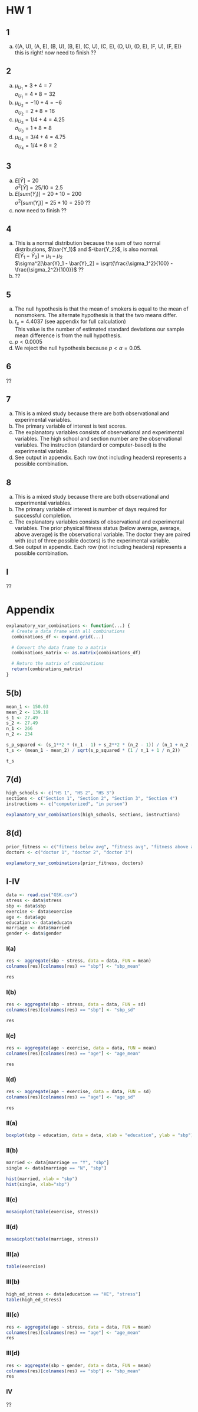 # HW 1
## 1
a. {(A, U), (A, E), (B, U), (B, E), (C, U), (C, E), (D, U), (D, E), (F, U), (F, E)}
<br> this is right! now need to finish ??

## 2
a. $\mu_{U_1} = 3 + 4 = 7$
<br> $\sigma_{U_1} = 4 * 8 = 32$
b. $\mu_{U_2} = -10 + 4 = -6$
<br> $\sigma_{U_2} = 2 * 8 = 16$
c. $\mu_{U_3} = 1/4 + 4 = 4.25$
<br> $\sigma_{U_3} = 1 * 8 = 8$
d. $\mu_{U_4} = 3/4 + 4 = 4.75$
<br> $\sigma_{U_4} = 1/4 * 8 = 2$

## 3
a. $E[\bar{Y}] = 20$
<br> $\sigma^2[\bar{Y}] = 25 / 10 = 2.5$
b. $E[sum(Y_i)] = 20 * 10 = 200$
<br> $\sigma^2[sum(Y_i)] = 25 * 10 = 250$ ??
c. now need to finish ??

## 4
a. This is a normal distribution because the sum of two normal distributions, $\bar{Y_1}$ and $-\bar{Y_2}$, is also normal.
<br>$E[\bar{Y}_1 - \bar{Y}_2] = \mu_1 - \mu_2$
<br>$\sigma^2[\bar{Y}_1 - \bar{Y}_2] = \sqrt{\frac{\sigma_1^2}{100} - \frac{\sigma_2^2}{100}}$ ??
b. ??

## 5
a. The null hypothesis is that the mean of smokers is equal to the mean of nonsmokers. The alternate hypothesis is that the two means differ.
b. $t_s = 4.4037$ (see appendix for full calculation)
<br> This value is the number of estimated standard deviations our sample mean difference is from the null hypothesis.
c. $p < 0.0005$
d. We reject the null hypothesis because $p < \alpha = 0.05$.

## 6
??

## 7
a. This is a mixed study because there are both observational and experimental variables.
b. The primary variable of interest is test scores.
c. The explanatory variables consists of observational and experimental variables. The high school and section number are the observational variables. The instruction (standard or computer-based) is the experimental variable.
d. See output in appendix. Each row (not including headers) represents a possible combination.

## 8
a. This is a mixed study because there are both observational and experimental variables.
b. The primary variable of interest is number of days required for successful completion.
c. The explanatory variables consists of observational and experimental variables. The prior physical fitness status (below average, average, above average) is the observational variable. The doctor they are paired with (out of three possible doctors) is the experimental variable.
d. See output in appendix. Each row (not including headers) represents a possible combination.

## I
??

# Appendix
```r
explanatory_var_combinations <- function(...) {
  # Create a data frame with all combinations
  combinations_df <- expand.grid(...)

  # Convert the data frame to a matrix
  combinations_matrix <- as.matrix(combinations_df)

  # Return the matrix of combinations
  return(combinations_matrix)
}
```

## 5(b)
```r
mean_1 <- 150.03
mean_2 <- 139.18
s_1 <- 27.49
s_2 <- 27.49
n_1 <- 266
n_2 <- 234

s_p_squared <- (s_1**2 * (n_1 - 1) + s_2**2 * (n_2 - 1)) / (n_1 + n_2 - 2)
t_s <- (mean_1 - mean_2) / sqrt(s_p_squared * (1 / n_1 + 1 / n_2))

t_s
```

## 7(d)
```r
high_schools <- c("HS 1", "HS 2", "HS 3")
sections <- c("Section 1", "Section 2", "Section 3", "Section 4")
instructions <- c("computerized", "in person")

explanatory_var_combinations(high_schools, sections, instructions)
```

## 8(d)
```r
prior_fitness <- c("fitness below avg", "fitness avg", "fitness above avg")
doctors <- c("doctor 1", "doctor 2", "doctor 3")

explanatory_var_combinations(prior_fitness, doctors)
```

## I-IV
```r
data <- read.csv("GSK.csv")
stress <- data$stress
sbp <- data$sbp
exercise <- data$exercise
age <- data$age
education <- data$educatn
marriage <- data$married
gender <- data$gender
```

### I(a)
```r
res <- aggregate(sbp ~ stress, data = data, FUN = mean)
colnames(res)[colnames(res) == "sbp"] <- "sbp_mean"

res
```

### I(b)
```r
res <- aggregate(sbp ~ stress, data = data, FUN = sd)
colnames(res)[colnames(res) == "sbp"] <- "sbp_sd"

res
```

### I(c)
```r
res <- aggregate(age ~ exercise, data = data, FUN = mean)
colnames(res)[colnames(res) == "age"] <- "age_mean"

res
```

### I(d)
```r
res <- aggregate(age ~ exercise, data = data, FUN = sd)
colnames(res)[colnames(res) == "age"] <- "age_sd"

res
```

### II(a)
```r
boxplot(sbp ~ education, data = data, xlab = "education", ylab = "sbp")
```

### II(b)
```r
married <- data[marriage == "Y", "sbp"]
single <- data[marriage == "N", "sbp"]

hist(married, xlab = "sbp")
hist(single, xlab="sbp")
```

### II(c)
```r
mosaicplot(table(exercise, stress))
```

### II(d)
```r
mosaicplot(table(marriage, stress))
```

### III(a)
```r
table(exercise)
```

### III(b)
```r
high_ed_stress <- data[education == "HE", "stress"]
table(high_ed_stress)
```

### III(c)
```r
res <- aggregate(age ~ stress, data = data, FUN = mean)
colnames(res)[colnames(res) == "age"] <- "age_mean"
res
```

### III(d)
```r
res <- aggregate(sbp ~ gender, data = data, FUN = mean)
colnames(res)[colnames(res) == "sbp"] <- "sbp_mean"
res
```

### IV
??